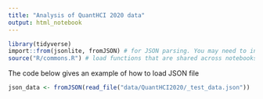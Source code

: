 ```yaml
---
title: "Analysis of QuantHCI 2020 data"
output: html_notebook
---
```


```r
library(tidyverse)
import::from(jsonlite, fromJSON) # for JSON parsing. You may need to install jsonlite package
source("R/commons.R") # load functions that are shared across notebooks
```

The code below gives an example of how to load JSON file

```r
json_data <- fromJSON(read_file("data/QuantHCI2020/_test_data.json"))

```

